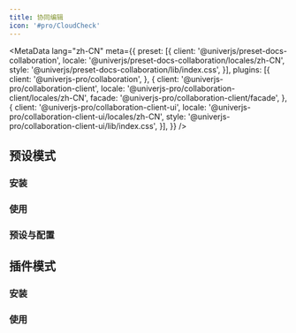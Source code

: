 ```yaml
---
title: 协同编辑
icon: '#pro/CloudCheck'
---
```


<MetaData
  lang="zh-CN"
  meta={{
    preset: [{
      client: '@univerjs/preset-docs-collaboration',
      locale: '@univerjs/preset-docs-collaboration/locales/zh-CN',
      style: '@univerjs/preset-docs-collaboration/lib/index.css',
    }],
    plugins: [{
      client: '@univerjs-pro/collaboration',
    }, {
      client: '@univerjs-pro/collaboration-client',
      locale: '@univerjs-pro/collaboration-client/locales/zh-CN',
      facade: '@univerjs-pro/collaboration-client/facade',
    }, {
      client: '@univerjs-pro/collaboration-client-ui',
      locale: '@univerjs-pro/collaboration-client-ui/locales/zh-CN',
      style: '@univerjs-pro/collaboration-client-ui/lib/index.css',
    }],
  }}
/>

## 预设模式

### 安装

### 使用

### 预设与配置

## 插件模式

### 安装

### 使用
